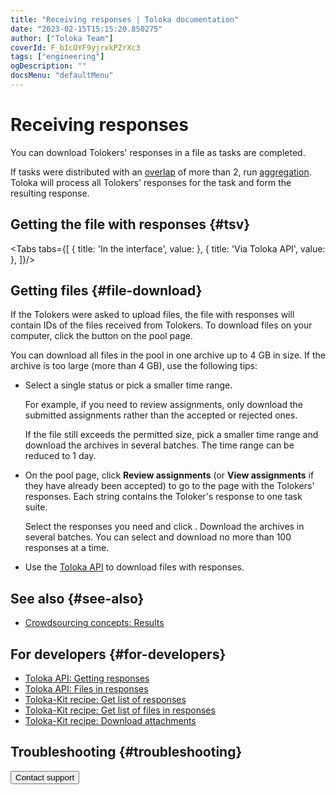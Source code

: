 ```yaml
---
title: "Receiving responses | Toloka documentation"
date: "2023-02-15T15:15:20.850275"
author: ["Toloka Team"]
coverId: F_bIcOYF9yjrxkPZrXc3
tags: ["engineering"]
ogDescription: ""
docsMenu: "defaultMenu"
---
```



# Receiving responses

You can download Tolokers' responses in a file as tasks are completed.

If tasks were distributed with an [overlap](/docs/glossary#overlap) of more than 2, run [aggregation](/docs/guide/result-aggregation). Toloka will process all Tolokers' responses for the task and form the resulting response.

## Getting the file with responses {#tsv}

<Tabs tabs={[
  { title: 'In the interface', value: <ResultOfEvalList1/> },
  { title: 'Via Toloka API', value: <ResultOfEvalList2/> },
]}/>

## Getting files {#file-download}

If the Tolokers were asked to upload files, the file with responses will contain IDs of the files received from Tolokers. To download files on your computer, click the  button on the pool page.

You can download all files in the pool in one archive up to 4 GB in size. If the archive is too large (more than 4 GB), use the following tips:

- Select a single status or pick a smaller time range.

    For example, if you need to review assignments, only download the submitted assignments rather than the accepted or rejected ones.

    If the file still exceeds the permitted size, pick a smaller time range and download the archives in several batches. The time range can be reduced to 1 day.

- On the pool page, click **Review assignments** (or **View assignments** if they have already been accepted) to go to the page with the Tolokers' responses. Each string contains the Toloker's response to one task suite.

    Select the responses you need and click . Download the archives in several batches. You can select and download no more than 100 responses at a time.

- Use the [Toloka API](https://toloka.ai/docs/api/api-reference/#tag--attachment) to download files with responses.

## See also {#see-also}

- [Crowdsourcing concepts: Results](https://toloka.ai/knowledgebase/results/)

## For developers {#for-developers}

- [Toloka API: Getting responses](/docs/api/get-response)
- [Toloka API: Files in responses](/docs/api/attachments)
- [Toloka-Kit recipe: Get list of responses](/docs/toloka-kit/recipes/get-responses)
- [Toloka-Kit recipe: Get list of files in responses](/docs/toloka-kit/recipes/get-attachments)
- [Toloka-Kit recipe: Download attachments](/docs/toloka-kit/recipes/download-attachment)

## Troubleshooting {#troubleshooting}

<FaqRedoTask/>

<FaqFixMyself/>

<FaqSendBack/>

<FaqDisableTasks/>

<TroubleshootingPoolArchived/>

<TroubleshootingRejectedTask/>

<FaqRejectPart/>

<FaqNotify/>

<FaqIncreaseRating/>

<TroubleshootingLowRatingSimilarTasks/>

<TroubleshootingLowRatingInstructions/>

<TroubleshootingLowRatingInterface/>

<TroubleshootingLowRatingCommunication/>

<TroubleshootingBlankSpaces/>

<FaqEmptyTextField/>

<TroubleshootingIncludeResponses/>

<FaqGetTime/>

<Button themeColor="light" view="default" size="l" type="link" url="/docs/guide/troubleshooting/support?form-source=guide-result-of-eval">Contact support</Button>
